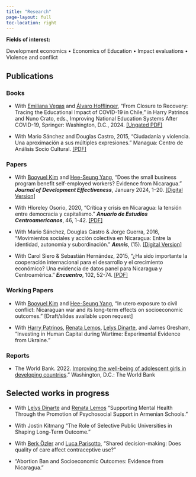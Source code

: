 ```yaml
---
title: "Research"
page-layout: full
toc-location: right
---
```


**Fields of interest:** 

Development economics • Economics of Education • Impact evaluations • Violence and conflict


## Publications

### Books 

- With [Emiliana Vegas](https://www.emilianavegas.com/) and [Álvaro Hofflinger](https://alvarohofflinger.com/), "From Closure to Recovery: Tracing the Educational Impact of COVID-19 in Chile," in Harry Patrinos and Nuno Crato, eds., Improving National Education Systems After COVID-19, Springer: Washington, D.C., 2024. [[Ungated PDF]](../files/pdfs/vegas_et_al_2024_chile.pdf)

- With Mario Sánchez and Douglas Castro, 2015, "Ciudadanía y violencia. Una aproximación a sus múltiples expresiones." Managua: Centro de Análisis Socio Cultural. [[PDF]](http://biblioteca.clacso.edu.ar/Nicaragua/casc-uca/20150313124733/Ciudadania-y-violencia.pdf)

### Papers

- With [Booyuel Kim](https://sites.google.com/site/booyuelkim/home) and [Hee-Seung Yang](https://sites.google.com/site/heeseungyang/), "Does the  small business program benefit self-employed workers? Evidence from Nicaragua." *__Journal of Development Effectiveness__*, January 2024, 1–20. [[Digital Version]](https://www.tandfonline.com/doi/full/10.1080/19439342.2023.2300138#:~:text=Using%20data%20from%20three%20rounds,%2Demployed%20workers'%20earnings%20overall.)

- With Hloreley Osorio, 2020, "Crítica y crisis en Nicaragua: la tensión entre democracia y capitalismo." *__Anuario de Estudios Centroamericanos__*, 46, 1-42. [[PDF]](https://revistas.ucr.ac.cr/index.php/anuario/article/view/45081)

- With Mario Sánchez, Douglas Castro & Jorge Guerra, 2016, "Movimientos sociales y acción colectiva en Nicaragua: Entre la identidad, autonomía y subordinación." *__Amnis__*, (15). [[Digital Version]](https://amnis.revues.org/2813)

- With Carol Siero & Sebastián Hernández, 2015, "¿Ha sido importante la cooperación internacional para el desarrollo y el crecimiento económico? Una evidencia de datos panel para Nicaragua y Centroamérica." *__Encuentro__*, 102, 52-74. [[PDF]](https://revistasnicaragua.cnu.edu.ni/index.php/encuentro/article/view/2817)

### Working Papers

- With [Booyuel Kim](https://sites.google.com/site/booyuelkim/home) and [Hee-Seung Yang](https://sites.google.com/site/heeseungyang/), "In utero exposure to civil conflict: Nicaraguan war and its long-term effects on socioeconomic outcomes." [Draft/slides available upon request]

- With [Harry Patrinos](https://hpatrinos.com/), [Renata Lemos](https://renatalemos.com/), [Lelys Dinarte](https://sites.google.com/view/lelys-dinarte/home), and James Gresham, "Investing in Human Capital during Wartime: Experimental Evidence from Ukraine."

### Reports

- The World Bank. 2022. [Improving the well-being of adolescent girls in developing countries](https://documents1.worldbank.org/curated/en/099025312242111019/pdf/P1699940bcc13001a083820804f74e8151b.pdf)." Washington, D.C.: The World Bank

## Selected works in progress

- With [Lelys Dinarte](https://sites.google.com/view/lelys-dinarte/home) and [Renata Lemos](https://renatalemos.com/) "Supporting Mental Health Through the Promotion of Psychosocial Support in Armenian Schools."

- With Jostin Kitmang "The Role of Selective Public Universities in Shaping Long-Term Outcome."

- With [Berk Özler](https://sites.google.com/site/decrgberkozler/home) and [Luca Parisotto](https://sites.google.com/view/lucaparisotto/home), "Shared decision-making: Does quality of care affect contraceptive use?"

- "Abortion Ban and Socioeconomic Outcomes: Evidence from Nicaragua."
